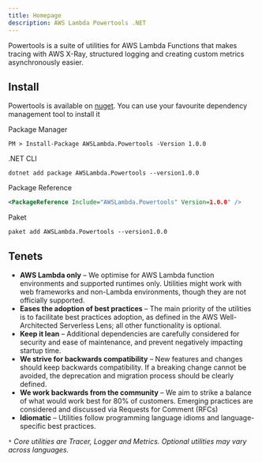 ```yaml
---
title: Homepage
description: AWS Lambda Powertools .NET
---
```


Powertools is a suite of utilities for AWS Lambda Functions that makes tracing with AWS X-Ray, structured logging and creating custom metrics asynchronously easier.

## Install

Powertools is available on [nuget](https://www.nuget.org/). You can use your favourite dependency management tool to install it

Package Manager
``` shell
PM > Install-Package AWSLambda.Powertools -Version 1.0.0
```

.NET CLI

``` shell 
dotnet add package AWSLambda.Powertools --version1.0.0
```
Package Reference

```xml
<PackageReference Include="AWSLambda.Powertools" Version=1.0.0" />
``` 

Paket

```shell
paket add AWSLambda.Powertools --version1.0.0

```

## Tenets

* **AWS Lambda only** – We optimise for AWS Lambda function environments and supported runtimes only. Utilities might work with web frameworks and non-Lambda environments, though they are not officially supported.
* **Eases the adoption of best practices** – The main priority of the utilities is to facilitate best practices adoption, as defined in the AWS Well-Architected Serverless Lens; all other functionality is optional.
* **Keep it lean** – Additional dependencies are carefully considered for security and ease of maintenance, and prevent negatively impacting startup time.
* **We strive for backwards compatibility** – New features and changes should keep backwards compatibility. If a breaking change cannot be avoided, the deprecation and migration process should be clearly defined.
* **We work backwards from the community** – We aim to strike a balance of what would work best for 80% of customers. Emerging practices are considered and discussed via Requests for Comment (RFCs)
* **Idiomatic** – Utilities follow programming language idioms and language-specific best practices.

_`*` Core utilities are Tracer, Logger and Metrics. Optional utilities may vary across languages._